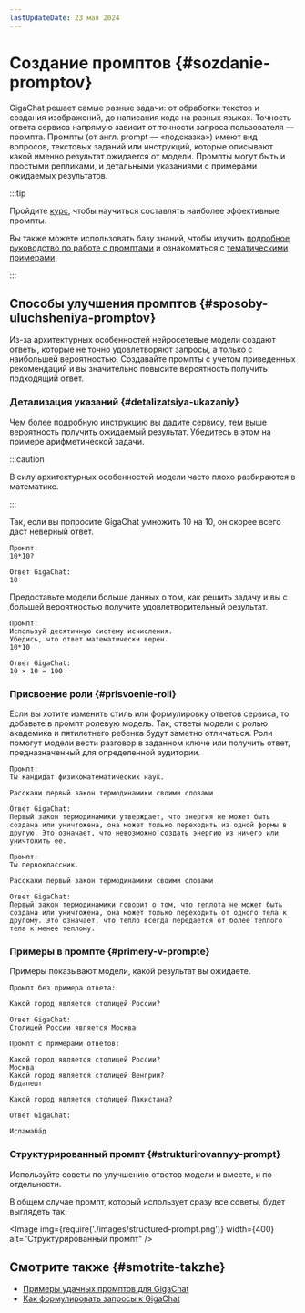 ```yaml
---
lastUpdateDate: 23 мая 2024
---
```


# Создание промптов {#sozdanie-promptov}

GigaChat решает самые разные задачи: от обработки текстов и создания изображений, до написания кода на разных языках. Точность ответа сервиса напрямую зависит от точности запроса пользователя — промпта. Промпты (от англ. prompt — «подсказка») имеют вид вопросов, текстовых заданий или инструкций, которые описывают какой именно результат ожидается от модели. Промпты могут быть и простыми репликами, и детальными указаниями с примерами ожидаемых результатов.

:::tip

Пройдите [курс](https://courses.sberuniversity.ru/llm-gigachat/), чтобы научиться составлять наиболее эффективные промпты.

Вы также можете использовать базу знаний, чтобы изучить [подробное руководство по работе с промптами](https://developers.sber.ru/help/gigachat/prompt-guide) и ознакомиться с [тематическими примерами](https://developers.sber.ru/help/gigachat/prompt-examples).

:::

## Способы улучшения промптов {#sposoby-uluchsheniya-promptov}

Из-за архитектурных особенностей нейросетевые модели создают ответы, которые не точно удовлетворяют запросы, а только с наибольшей вероятностью. Создавайте промпты с учетом приведенных рекомендаций и вы значительно повысите вероятность получить подходящий ответ.

### Детализация указаний {#detalizatsiya-ukazaniy}

Чем более подробную инструкцию вы дадите сервису, тем выше вероятность получить ожидаемый результат. Убедитесь в этом на примере арифметической задачи.

:::caution

В силу архитектурных особенностей модели часто плохо разбираются в математике.

:::

Так, если вы попросите GigaChat умножить 10 на 10, он скорее всего даст неверный ответ.

```sh-session
Промпт:
10*10?
 
Ответ GigaChat:
10
```

Предоставьте модели больше данных о том, как решить задачу и вы с большей вероятностью получите удовлетворительный результат.

```sh-session
Промпт:
Используй десятичную систему исчисления.
Убедись, что ответ математически верен.
10*10
 
Ответ GigaChat:
10 × 10 = 100
```

### Присвоение роли {#prisvoenie-roli}

Если вы хотите изменить стиль или формулировку ответов сервиса, то добавьте в промпт ролевую модель. Так, ответы модели с ролью академика и пятилетнего ребенка будут заметно отличаться. Роли помогут модели вести разговор в заданном ключе или получить ответ, предназначенный для определенной аудитории.

```sh-session
Промпт:
Ты кандидат физикоматематических наук.
 
Расскажи первый закон термодинамики своими словами
 
Ответ GigaChat:
Первый закон термодинамики утверждает, что энергия не может быть создана или уничтожена, она может только переходить из одной формы в другую. Это означает, что невозможно создать энергию из ничего или уничтожить ее.
 
Промпт:
Ты первоклассник.
 
Расскажи первый закон термодинамики своими словами
 
Ответ GigaChat:
Первый закон термодинамики говорит о том, что теплота не может быть создана или уничтожена, она может только переходить от одного тела к другому. Это означает, что тепло всегда передается от более теплого тела к менее теплому.
```

### Примеры в промпте {#primery-v-prompte}

Примеры показывают модели, какой результат вы ожидаете.

```sh-session
Промпт без примера ответа:
 
Какой город является столицей России?

Ответ GigaChat: 
Столицей России является Москва

Промпт с примерами ответов:
 
Какой город является столицей России?
Москва
Какой город является столицей Венгрии?
Будапешт
 
Какой город является столицей Пакистана?

Ответ GigaChat:

Исламаба́д
```


### Структурированный промпт {#strukturirovannyy-prompt}

Используйте советы по улучшению ответов модели и вместе, и по отдельности.

В общем случае промпт, который использует сразу все советы, будет выглядеть так:

<Image img={require('./images/structured-prompt.png')} width={400} alt="Структурированный промпт" />


<!--

## Области применения {#oblasti-primeneniya}

### Поиск фактов {#poisk-faktov}

GigaChat располагает множеством фактов, полученных из набора тренировочных данных. В то же время недостоверная информация и фактические ошибки в ответах нейросетевых моделей могут встречаться часто и выглядеть очень правдоподобно.

Для предотвращения ошибок:

* Предоставьте достоверный источник. Например, профильную статью или научную публикацию.
* Дайте примеры, как должен отвечать GigaChat, если он не уверен в ответе полностью.

```sh-session
Промпт:
 
В: Назови столицу Италии?
О: Рим.
 
В: Что вращается вокруг Земли?
О: Луна.
 
В: Кто такой Эгон Шилле?
О: ?
```

В приведенном промпте даны примеры, как должен отвечать GigaChat, и показано, что при неуверенности в ответе нейросеть должна отвечать вопросительным знаком.

### Классификация текстов {#klassifikatsiya-tekstov}

GigaChat можно использовать классификации текстов. В примере ниже нейросетевая модель помогает определить эмоциональную окраску реплики.

```sh-session

Промпт:
Определи тональность реплики.
 
Реплика: Прекрати немедленно, мне это не нравится!
Тональность:
 
 
Ответ GigaChat:
Эта фраза негативна, раздражительна и выражает недовольство.
 
Промпт:
Определи тональность реплики.
 
Реплика: Ты большой молодец, у тебя обязательно все получится!
Тональность:
 
Ответ GigaChat:
 
Эта фраза позитивна, оптимистична и выражает уверенность в успехе.
```

### Создание текстов и идей на заданную тему {#sozdanie-tekstov-i-idey-na-zadannuyu-temu}

GigaChat умеет создавать тексты произвольного формата на любую заданную тему: от маркетинговых слоганов до сочинений и сценариев. Добавление в промпт краткого примера того, что нужно получить в результате, повышает шансы на успех.

```sh-session
Промпт:
Напиши короткий рассказ о дружбе.
 
Ориентируйся на «Денискины рассказы».
```

### Преобразование тектса {#preobrazovanie-tektsa}

С помощью GigaChat вы можете дописывать неоконченные тексты, создавать краткое содержание и переводы текстов. При переводе будет полезно предоставить примеры текстов на целевом языке. Сейчас поддерживаются только русский и английский языки.

:::caution

При создании краткого содержания или переводе особенно важно следить за результатами, в силу вероятностного характера ответов нейросети.

:::

### Ведение разговора {#vedenie-razgovora}

Среди прочих задач отдельно выделяются возможности GigaChat поддерживать разговор с пользователем. Такая функциональность поможет заметно упростить разработку сценариев для любых чат-ботов.

-->

## Смотрите также {#smotrite-takzhe}

* [Примеры удачных промптов для GigaChat](https://developers.sber.ru/help/gigachat/prompt-examples)
* [Как формулировать запросы к GigaChat](https://developers.sber.ru/help/gigachat/prompt-guide)
